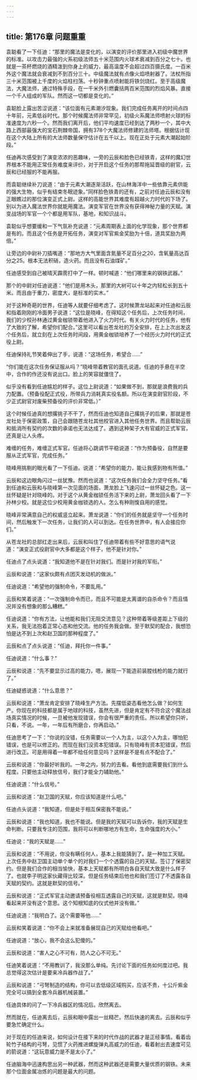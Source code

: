 ```yaml
---
---
---
```

title: 第176章 问题重重
---



袁聪看了一下任迪：“那里的魔法是变化的，以演变的评价那里进入初级中魔世界的标准。以攻击力最强的火系初级法师五十米范围内火球术衰减到百分之七十。也就是一茶杯燃烧的酒精泼到你身上的威力，最高温度不会超过四百摄氏度。一百米外这个魔法就会衰减到不到百分三十。中级魔法就有点像火焰喷射器了。法杖所指三十米范围被上千度的火焰柱扫荡。十秒钟重点喷射能将铁剑烧红。至于高级魔法，大魔法师，通过特殊手段，在一千米外引燃囊括两百米范围的烈焰风暴。直接一个千人组成的军队。然而这一切都是变化的。”

袁聪脸上露出苦涩说道：“该位面有元素潮汐现象。我们完成任务离开的时间点四十年前，元素低谷时代。那个时候魔法师非常罕见，初级火系魔法师喷射火球的标准速度为六秒一个。然而我们离开后，他们平均速度已经到达了两秒一个，其中大路上西部最强大的宝石荆棘帝国，拥有378个大魔法师修建的法师塔。根据估计现在这个大陆上所有的大法师数量保守估计在五千以上。现在正处于元素大潮起始阶段。”

任迪再次感受到了演变浓浓的恶趣味，一旁的云辰和脸色已经铁青，这样的魔幻世界根本不能用正常任务难度来评价，对于开启这个任务的那帮拖延晋级的尉官，云辰和已经服的不能再服。

而袁聪继续补刀说道：“由于元素大潮逐渐活跃，在山林海洋中一些依靠元素供能的强大生物，似乎有结束冬眠迹象。”同样脸色铁青的还有，之前对任迪云辰和没有正眼瞧过的那位演变正式上尉。这样的高能世界其难度有超越火力时代的下场了。别以为进入魔法世界你就能用魔法。演变军官在世界没有获得神秘力量的天赋。演变战场的军官一个个都是用军队，基地，和知识战斗。

袁聪似乎想要缓和一下气氛补充说道：“元素周期表上面的化学现象，那个世界都是有的。而且这个任务是开拓任务，演变对军官紫金奖励为十倍，道具奖励为两倍。”

让旁边的中尉补刀插嘴道：“那地方大气里面含氮量不足百分之20，含氧量高达百分之25。根本无法积硝，造火药。而且没有石油煤矿。”

任迪感受到自己被晴天霹雳打中了一样。顿时喊道：“他们哪里来的钢铁武器。”

那个的中尉对任迪说道：“他们是用木头，那里的大树可以十年之内轻松长到五十米。而且由于重力，密度大，是标准的实木。”

对于这种奇葩的世界，任迪等人就要仔细考虑了。这时候萧龙站起来对任迪和云辰和指着刚刚的冷面男子说道：“这位是晓峰，在得知这个任务后，上次任务时间，我们的少校孙林通过黄金枷锁带着他进入了火力时代。有关火力时代的任务，他有了大致的了解，希望你们配合。”这里可以看出苍龙社的万全安排，在上上次出发这个任务后，就立刻在上次任务时间段，用黄金枷锁培养了一个经历火力时代的正式役上尉。

任迪保持礼节笑着伸出了手，说道：“这场任务，希望合……”

“你们能在这次任务保证服从吗？”晓峰带着教官的面孔说道。任迪的手悬在半空中，合作的作还没有说出口。脸上的笑容就僵住了。

似乎没有看到任迪尴尬的样子。这位上尉说道：“如果做不到，那就是浪费我的兵力配置。（预备役配正式役，所带兵力消耗真实役名额。所以在演变尉官阶段，不少正式尉官对废柴预备役的评价非常低。）”

这个时候任迪真的想撂挑子不干了，然而任迪也知道自己撂挑子的后果，那就是苍龙社处于保密政策，自己会跟随苍龙社其他校官进入其他任务世界。而且帮助云辰和抵消所有契约的次数的承诺也无法达成了。遇到这种架子大有官威的正式军官，还真是让人头疼。

难缠的任务，难缠正式军官。任迪将心跳调节平稳说道：“作为预备役，自然是要服从正式军官，完成任务。”

晓峰用挑剔的眼光看了一下任迪。说道：“希望你的能力，能让我感到物有所值。”

云辰和这边眼角闪过一丝犹豫。然而也说道：“这次任务我们会全力坚守任务。”看到任迪和云辰和与晓峰第一次见面的场面，萧龙脸上飞速闪过一丝怀疑之色。这一丝怀疑是针对晓峰的。对于这个从黄金枷锁任务活下来的上尉，萧龙回头看了一下孙林少校。就是这位少校用黄金枷锁选的人。怎么有种刚愎自用的感觉。

晓峰非常满意自己的权威竖立起来。萧龙说道：“你们的任务就是坚守一个任务时间，然后触发下一次任务，让我们的人可以到达。在任务世界中，有人会接应你们。”

从苍龙社的总部红走出来后，云辰和叫住了任迪带着有些不好意思的语气说道：“演变正式役尉官中大多都是这个样子，他不是针对你。”

任迪点了点头说道：“我知道他不是在针对我们。而是针对我的军衔。”

云辰和说道：“这家伙颇有点团灭发动机的做派。”

任迪说道：“希望他的强制命令，不要乱用。”

云辰和笑着说道：“一次强制命令而已，而且不可能是太离谱的自杀命令？而且情况并没有想象的那么糟糕。”

任迪说道：“你有方法，让他能和我们无阻交流意见？这种带着等级差距上下级的关系，我无法抱着正常心态和他交流。他的任务我会做。至于默契的配合，我想恐怕是达不到上次和赵卫国的那种程度了。”

云辰和点了点头说道：“任迪，拜托你一件事。”

任迪说道：“什么事？”

云辰和说道：“先不要显示过高的能力，嗯，展现一下能造前装膛线枪的能力就行了。”

任迪疑惑说道：“什么意思？”

云辰和说道：“萧龙肯定安排了晓峰生产方法。先摆低姿态看他怎么做？如何生产。你现在的科技都是属于地球的科技，虽然先进，但是肯定有不符合这个魔法战场真实情况的时候，一旦被他发现错误，你会有很严重的责任。所以希望你只听，只看，不说。一年，一年后有所磨合，你再启动。”

任迪思考了一下：“你说的没错，任务需要以一个人为主，以这个人为主，哪怕犯错误，也是可以修正的。而现在我们没资本犯错误。只有晓峰有资本犯错误，然后进行改正。可是用得着一年都不给任何意见吗？这样是不是有点不配合了。”

云辰和说道：“你最好听我的。一年之内，努力的去看。看他到底需要我们到什么程度。只要他主动释放信号，我们才能全力辅助他。”

任迪说道：“什么信号。”

云辰和说道：“赵卫国的天赋，你应该知道是什么吧。”

任迪点头说道：“我知道，但是处于相互保密我不能说。”

云辰和说道：“我也知道，我也不能说。但是我的天赋可以告诉你，我的天赋是生命判断。只要我专注的范围，我将可以判断哪地方有生命，生命强度的大小。”

任迪说：“我的天赋是……”

云辰和说道：“不用说，你没有瞒任何人，基本上我能猜到了。是一种加工天赋。上次任务中赵卫国主动单个单个的对我们一个个透露的自己的天赋。签订了保密契约。但是我们合作的相当愉快，基本上天赋都有所明白各自天赋大致是什么样子了。也就李子明这家伙藏得比较深。但是任务结束后他也和我们签订了不透露各自天赋的契约。这就是默契的信号。”

云辰和说道：“正式军官主动邀请预备役相互透露自己的天赋，这就是默契。晓峰看起来并没有这个意思。这个知根知底的仪式他并没有做。”

任迪说道：“我明白了。这个需要等他……”

云辰和笑着说道：“你不会上来就准备展现自己的天赋给他看吧。”

任迪说道：“放心，我不会这么犯傻的。”

云辰和说道：“害人之心不可有，防人之心不可无。”

任迪笑着说道：“不用教训了，我没那么单纯。先讨论下面的任务如何度过吧。我总觉得这次估计是要来冷兵器作战了。”

云辰和说道：“弓弩制造的结构，你可以去低级区域购买，应该不贵，十公斤紫金完全可以搞到全套冷兵器机械装置。”

任迪具体的问了一下冷兵器区的情况后。欣然离去。

然而就在，任迪离去后，云辰和眼中露出一丝精芒。然后快速的离去。云辰和似乎要急忙确定什么。

对于现在的任迪来说，如何设计在接下来的时代作战的武器才是正经事情。看着齿轮竹子结构的弓弩，见惯了火药推进螺旋弹丸高威力的任迪，看着射出去速度可见的箭说道：“这玩意威力是不是太小了。”

任迪脑海中迅速构思出另一种武器，然而这种武器还是需要大量优质的钢铁。未来那个位面金属冶炼的问题是最大的问题。
